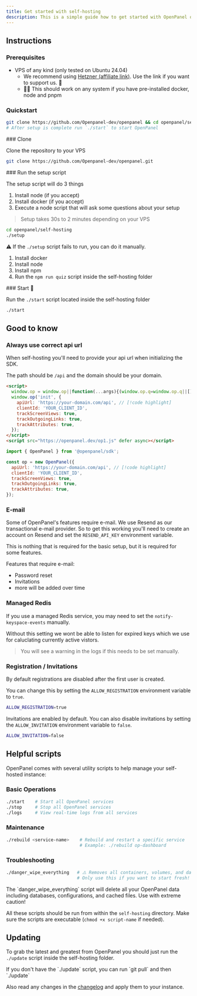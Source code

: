 ```yaml
---
title: Get started with self-hosting
description: This is a simple guide how to get started with OpenPanel on your own VPS.
---
```



## Instructions

### Prerequisites

- VPS of any kind (only tested on Ubuntu 24.04)
  - We recommend using [Hetzner (affiliate link)](https://hetzner.cloud/?ref=7Hq0H5mQh7tM). Use the link if you want to support us. 🫶
  - 🙋‍♂️ This should work on any system if you have pre-installed docker, node and pnpm

### Quickstart

```bash
git clone https://github.com/Openpanel-dev/openpanel && cd openpanel/self-hosting && ./setup
# After setup is complete run `./start` to start OpenPanel
```

<Steps>

<Step>
### Clone

Clone the repository to your VPS

```bash
git clone https://github.com/Openpanel-dev/openpanel.git
```
</Step>
<Step>
### Run the setup script

The setup script will do 3 things

1. Install node (if you accept)
2. Install docker (if you accept)
3. Execute a node script that will ask some questions about your setup

> Setup takes 30s to 2 minutes depending on your VPS

```bash
cd openpanel/self-hosting
./setup
```

⚠️ If the `./setup` script fails to run, you can do it manually.

1. Install docker
2. Install node
3. Install npm
4. Run the `npm run quiz` script inside the self-hosting folder

</Step>
<Step>
### Start 🚀

Run the `./start` script located inside the self-hosting folder

```bash
./start
```
</Step>
</Steps>

## Good to know

### Always use correct api url

When self-hosting you'll need to provide your api url when initializing the SDK.

The path should be `/api` and the domain should be your domain.

```html title="index.html"
<script>
  window.op = window.op||function(...args){(window.op.q=window.op.q||[]).push(args);};
  window.op('init', {
    apiUrl: 'https://your-domain.com/api', // [!code highlight]
    clientId: 'YOUR_CLIENT_ID',
    trackScreenViews: true,
    trackOutgoingLinks: true,
    trackAttributes: true,
  });
</script>
<script src="https://openpanel.dev/op1.js" defer async></script>
```

```js title="op.ts"
import { OpenPanel } from '@openpanel/sdk';

const op = new OpenPanel({
  apiUrl: 'https://your-domain.com/api', // [!code highlight]
  clientId: 'YOUR_CLIENT_ID',
  trackScreenViews: true,
  trackOutgoingLinks: true,
  trackAttributes: true,
});
``` 

### E-mail

Some of OpenPanel's features require e-mail. We use Resend as our transactional e-mail provider. So to get this working you'll need to create an account on Resend and set the `RESEND_API_KEY` environment variable.

<Callout>This is nothing that is required for the basic setup, but it is required for some features.</Callout>

Features that require e-mail:

- Password reset
- Invitations
- more will be added over time

### Managed Redis

If you use a managed Redis service, you may need to set the `notify-keyspace-events` manually.

Without this setting we wont be able to listen for expired keys which we use for caluclating currently active vistors.

> You will see a warning in the logs if this needs to be set manually.

### Registration / Invitations

By default registrations are disabled after the first user is created.

You can change this by setting the `ALLOW_REGISTRATION` environment variable to `true`.

```bash title=".env"
ALLOW_REGISTRATION=true
```

Invitations are enabled by default. You can also disable invitations by setting the `ALLOW_INVITATION` environment variable to `false`.

```bash title=".env"
ALLOW_INVITATION=false
```

## Helpful scripts

OpenPanel comes with several utility scripts to help manage your self-hosted instance:

### Basic Operations

```bash
./start    # Start all OpenPanel services
./stop     # Stop all OpenPanel services
./logs     # View real-time logs from all services
```

### Maintenance

```bash
./rebuild <service-name>    # Rebuild and restart a specific service
                            # Example: ./rebuild op-dashboard
```

### Troubleshooting

```bash
./danger_wipe_everything   # ⚠️ Removes all containers, volumes, and data
                           # Only use this if you want to start fresh!
```

<Callout>
The `danger_wipe_everything` script will delete all your OpenPanel data including databases, configurations, and cached files. Use with extreme caution!
</Callout>

All these scripts should be run from within the `self-hosting` directory. Make sure the scripts are executable (`chmod +x script-name` if needed).

## Updating

To grab the latest and greatest from OpenPanel you should just run the `./update` script inside the self-hosting folder.

<Callout>
  If you don't have the `./update` script, you can run `git pull` and then `./update`
</Callout>

Also read any changes in the [changelog](/changelog) and apply them to your instance.